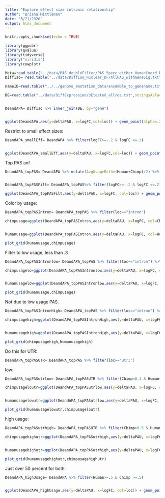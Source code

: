 ```yaml
---
title: "Explore effect size intronic relationship"
author: "Briana Mittleman"
date: "5/21/2020"
output: html_document
---
```


```r
knitr::opts_chunk$set(echo = TRUE)
```

```r
library(ggpubr)
library(qvalue)
library(tidyverse)
library("viridis") 
library(cowplot)
```


```r
Meta=read.table("../data/PAS_doubleFilter/PAS_5perc_either_HumanCoord_BothUsage_meta_doubleFilter.txt", header = T, stringsAsFactors = F)  %>% dplyr::select(PAS, chr, start,end, loc)
DiffIso= read.table("../data/DiffIso_Nuclear_DF/AllPAS_withGeneSig.txt", header = T,stringsAsFactors = F) %>% inner_join(Meta, by=c("chr", 'start','end')) %>% filter(loc %in% c("intron","utr3"))
```

```r
nameID=read.table("../../genome_anotation_data/ensemble_to_genename.txt",sep="\t", header = T, stringsAsFactors = F) %>% dplyr::select(Gene_stable_ID, Gene.name)

DE=read.table("../data/DiffExpression/DEtested_allres.txt",stringsAsFactors = F,header = F, col.names = c("Gene_stable_ID" ,"logFC" ,"AveExpr" , "t" ,  "P.Value" ,  "adj.P.Val", "B"  )) %>% inner_join(nameID,by="Gene_stable_ID") %>% dplyr::rename('gene'=Gene.name) %>% dplyr::select(-Gene_stable_ID)


DeandAPA= DiffIso %>% inner_join(DE, by="gene")


ggplot(DeandAPA,aes(y=deltaPAU, x=logFC,col=loc)) + geom_point(alpha=.3) + geom_smooth(aes(col=loc), method="lm") + labs(title="Intronic and 3' UTR APA v DE") + scale_color_brewer(palette = "Set1")+ stat_cor(aes(color = loc), label.x = 3)
```

Restrict to small effect sizes:  
```r
DeandAPA_smallEff= DeandAPA %>% filter(logFC>=-.2 & logFC <=.2)


ggplot(DeandAPA_smallEff,aes(y=deltaPAU, x=logFC,col=loc)) + geom_point(alpha=.3) + geom_smooth(aes(col=loc), method="lm") + labs(title="Intronic and 3' UTR APA v DE") + scale_color_brewer(palette = "Set1")+ stat_cor(aes(color = loc), label.x = 0)
```
Top PAS anf
```r
DeandAPA_topPAS= DeandAPA %>% mutate(AvgUsageBoth=(Human+Chimp)/2) %>% group_by(gene) %>% arrange(p.adjust,desc(AvgUsageBoth)) %>% slice(1) %>% ungroup()


DeandAPA_topPASFilt= DeandAPA_topPAS%>% filter(logFC>=-.2 & logFC <=.2)
```

```r
ggplot(DeandAPA_topPASFilt,aes(y=deltaPAU, x=logFC, col=loc)) + geom_point(alpha=.3) + geom_smooth(method="lm")  + labs(title="Intronic and 3' UTR APA top PAS v DE") + scale_color_brewer(palette = "Set1") + stat_cor(aes(color = loc), label.x = 0)
```
Color by usage: 

```r
DeandAPA_topPASIntron= DeandAPA_topPAS %>% filter(loc=="intron")

chimpusage=ggplot(DeandAPA_topPASIntron,aes(y=deltaPAU, x=logFC, col=Chimp)) + geom_point(alpha=.3) + geom_smooth(method="lm")  + labs(title="Intronic and 3' UTR APA top PAS v DE") + stat_cor()+ scale_color_viridis()


humanusage=ggplot(DeandAPA_topPASIntron,aes(y=deltaPAU, x=logFC, col=Human)) + geom_point(alpha=.3) + geom_smooth(method="lm")  + labs(title="Intronic and 3' UTR APA top PAS v DE") + stat_cor() + scale_color_viridis()
```


```r
plot_grid(humanusage,chimpusage)
```


Filter to low usage, less than .3

```r
DeandAPA_topPASIntronlow= DeandAPA_topPAS %>% filter(loc=="intron") %>% filter(Chimp<0.3 & Human<0.3)

chimpusagelo=ggplot(DeandAPA_topPASIntronlow,aes(y=deltaPAU, x=logFC, col=Chimp)) + geom_point(alpha=.3) + geom_smooth(method="lm")  + labs(title="Intronic and 3' UTR APA top PAS v DE") + stat_cor()+ scale_color_viridis()


humanusagelow=ggplot(DeandAPA_topPASIntronlow,aes(y=deltaPAU, x=logFC, col=Human)) + geom_point(alpha=.3) + geom_smooth(method="lm")  + labs(title="Intronic and 3' UTR APA top PAS v DE") + stat_cor() + scale_color_viridis()
```

```r
plot_grid(humanusage,chimpusage)
```

Not due to low usage PAS.  

```r
DeandAPA_topPASIntronHigh= DeandAPA_topPAS %>% filter(loc=="intron") %>% filter(Chimp>0.5 & Human>0.5)

chimpusagehigh=ggplot(DeandAPA_topPASIntronHigh,aes(y=deltaPAU, x=logFC, col=Chimp)) + geom_point(alpha=.3) + geom_smooth(method="lm")  + labs(title="Intronic and 3' UTR APA top PAS v DE") + stat_cor()+ scale_color_viridis()


humanusagehigh=ggplot(DeandAPA_topPASIntronHigh,aes(y=deltaPAU, x=logFC, col=Human)) + geom_point(alpha=.3) + geom_smooth(method="lm")  + labs(title="Intronic and 3' UTR APA top PAS v DE") + stat_cor() + scale_color_viridis()
```

```r
plot_grid(chimpusagehigh,humanusagehigh)
```

Do this for UTR:  

```r
DeandAPA_topPASUTR= DeandAPA_topPAS %>% filter(loc=="utr3")
```

low: 

```r
DeandAPA_topPASutrlow= DeandAPA_topPASUTR %>% filter(Chimp<0.3 & Human<0.3)

chimpusageloutr=ggplot(DeandAPA_topPASutrlow,aes(y=deltaPAU, x=logFC, col=Chimp)) + geom_point(alpha=.3) + geom_smooth(method="lm")  + labs(title="Intronic and 3' UTR APA top PAS v DE") + stat_cor()+ scale_color_viridis()


humanusagelowutr=ggplot(DeandAPA_topPASutrlow,aes(y=deltaPAU, x=logFC, col=Human)) + geom_point(alpha=.3) + geom_smooth(method="lm")  + labs(title="Intronic and 3' UTR APA top PAS v DE") + stat_cor() + scale_color_viridis()
```
```r
plot_grid(humanusagelowutr,chimpusageloutr)
```

high usage: 

```r
DeandAPA_topPASutrhigh= DeandAPA_topPASUTR %>% filter(Chimp>0.5 & Human>0.5)

chimpusagehighutr=ggplot(DeandAPA_topPASutrhigh,aes(y=deltaPAU, x=logFC, col=Chimp)) + geom_point(alpha=.3) + geom_smooth(method="lm")  + labs(title="Intronic and 3' UTR APA top PAS v DE") + stat_cor()+ scale_color_viridis()


humanusagehighutr=ggplot(DeandAPA_topPASutrhigh,aes(y=deltaPAU, x=logFC, col=Human)) + geom_point(alpha=.3) + geom_smooth(method="lm")  + labs(title="Intronic and 3' UTR APA top PAS v DE") + stat_cor() + scale_color_viridis()
```

```r
plot_grid(humanusagehighutr,chimpusagehighutr)
```



Just over 50 percent for both:  

```r
DeandAPA_highUsage= DeandAPA %>% filter(Human>=.5 & Chimp >=.5)


ggplot(DeandAPA_highUsage,aes(y=deltaPAU, x=logFC, col=loc)) + geom_point(alpha=.3) + geom_smooth(method="lm")  + labs(title="Intronic and 3' UTR APA top PAS v DE") + scale_color_brewer(palette = "Set1") + stat_cor(aes(color = loc), label.x = 0)
```


